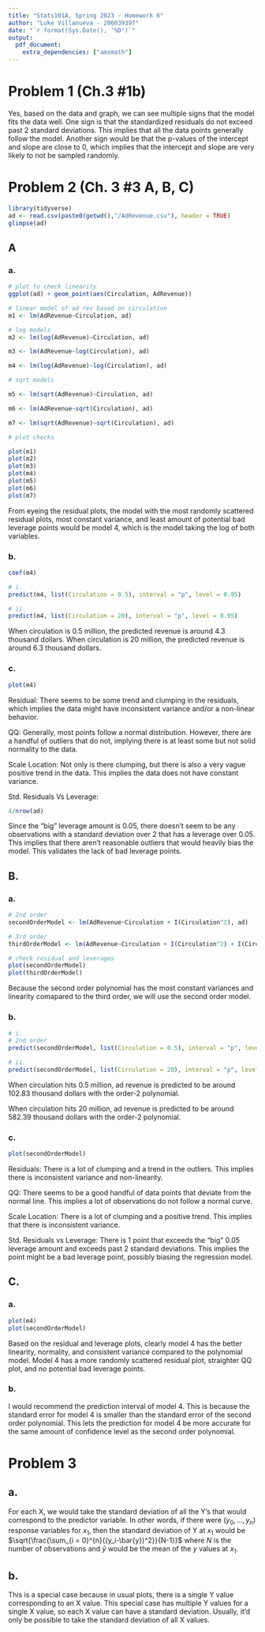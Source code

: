 ```yaml
---
title: "Stats101A, Spring 2023 - Homework 6"
author: "Luke Villanueva - 206039397"
date: "`r format(Sys.Date(), '%D')`"
output:
  pdf_document:
    extra_dependencies: ["amsmath"]
---
```


# Problem 1 (Ch.3 #1b)

Yes, based on the data and graph, we can see multiple signs that the model fits the data well. One sign is that the standardized residuals do not exceed past 2 standard deviations. This implies that all the data points generally follow the model. 
Another sign would be that the p-values of the intercept and slope are close to 0, which implies that the intercept and slope are very likely to not be sampled randomly.

# Problem 2 (Ch. 3 #3 A, B, C)

```r

library(tidyverse)
ad <- read.csv(paste0(getwd(),"/AdRevenue.csv"), header = TRUE)
glimpse(ad)

```

## A

### a.

```r

# plot to check linearity
ggplot(ad) + geom_point(aes(Circulation, AdRevenue))

# linear model of ad rev based on circulation
m1 <- lm(AdRevenue~Circulation, ad)

# log models
m2 <- lm(log(AdRevenue)~Circulation, ad)

m3 <- lm(AdRevenue~log(Circulation), ad)

m4 <- lm(log(AdRevenue)~log(Circulation), ad)

# sqrt models

m5 <- lm(sqrt(AdRevenue)~Circulation, ad)

m6 <- lm(AdRevenue~sqrt(Circulation), ad)

m7 <- lm(sqrt(AdRevenue)~sqrt(Circulation), ad)

```

```r

# plot checks

plot(m1)
plot(m2)
plot(m3)
plot(m4)
plot(m5)
plot(m6)
plot(m7)

```

From eyeing the residual plots, the model with the most randomly scattered residual plots, most constant variance, and least amount of potential bad leverage points would be model 4, which is the model taking the log of both variables.

### b.

```r

coef(m4)

# i.
predict(m4, list(Circulation = 0.5), interval = "p", level = 0.95)

# ii. 
predict(m4, list(Circulation = 20), interval = "p", level = 0.95)

```

When circulation is 0.5 million, the predicted revenue is around 4.3 thousand dollars. When circulation is 20 million, the predicted revenue is around 6.3 thousand dollars.

### c.

```r
plot(m4)
```

Residual:
There seems to be some trend and clumping in the residuals, which implies the data might have inconsistent variance and/or a non-linear behavior.

QQ:
Generally, most points follow a normal distribution. However, there are a handful of outliers that do not, implying there is at least some but not solid normality to the data.

Scale Location:
Not only is there clumping, but there is also a very vague positive trend in the data. This implies the data does not have constant variance.

Std. Residuals Vs Leverage:
```r
4/nrow(ad)
```
Since the "big" leverage amount is 0.05, there doesn't seem to be any observations with a standard deviation over 2 that has a leverage over 0.05. This implies that there aren't reasonable outliers that would heavily bias the model. This validates the lack of bad leverage points.

## B.

### a. 

```r

# 2nd order
secondOrderModel <- lm(AdRevenue~Circulation + I(Circulation^2), ad)

# 3rd order
thirdOrderModel <- lm(AdRevenue~Circulation + I(Circulation^2) + I(Circulation^3), ad)

```

```r

# check residual and leverages
plot(secondOrderModel)
plot(thirdOrderModel)

```

Because the second order polynomial has the most constant variances and linearity comapared to the third order, we will use the second order model.

### b.

```r

# i.
# 2nd order
predict(secondOrderModel, list(Circulation = 0.5), interval = "p", level = 0.95)

# ii.
predict(secondOrderModel, list(Circulation = 20), interval = "p", level = 0.95)

```
When circulation hits 0.5 million, ad revenue is predicted to be around 102.83 thousand dollars with the order-2 polynomial. 

When circulation hits 20 million, ad revenue is predicted to be around 582.39 thousand dollars with the order-2 polynomial. 

### c.

```r
plot(secondOrderModel)
```

Residuals:
There is a lot of clumping and a trend in the outliers. This implies there is inconsistent variance and non-linearity.

QQ:
There seems to be a good handful of data points that deviate from the normal line. This implies a lot of observations do not follow a normal curve.

Scale Location:
There is a lot of clumping and a positive trend. This implies that there is inconsistent variance.

Std. Residuals vs Leverage:
There is 1 point that exceeds the "big" 0.05 leverage amount and exceeds past 2 standard deviations. This implies the point might be a bad leverage point, possibly biasing the regression model.

## C.

### a.

```r
plot(m4)
plot(secondOrderModel)
```

Based on the residual and leverage plots, clearly model 4 has the better linearity, normality, and consistent variance compared to the polynomial model. Model 4 has a more randomly scattered residual plot, straighter QQ plot, and no potential bad leverage points. 

### b.

I would recommend the prediction interval of model 4. This is because the standard error for model 4 is smaller than the standard error of the second order polynomial. This lets the prediction for model 4 be more accurate for the same amount of confidence level as the second order polynomial.

# Problem 3

## a.

For each X, we would take the standard deviation of all the Y's that would correspond to the predictor variable. In other words, if there were $(y_0,..., y_n)$ response variables for $x_1$, then the standard deviation of Y at $x_1$ would be $\sqrt{\frac{\sum_{i = 0}^{n}{(y_i-\bar{y})^2}}{N-1}}$ where $N$ is the number of observations and $\bar{y}$ would be the mean of the $y$ values at $x_1$.

## b.

This is a special case because in usual plots, there is a single Y value corresponding to an X value. This special case has multiple Y values for a single X value, so each X value can have a standard deviation. Usually, it'd only be possible to take the standard deviation of all X values.